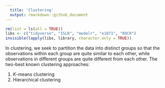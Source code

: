 ```yaml
---
  title: 'Clustering'
  output: rmarkdown::github_document
---
```


  ```r
rm(list = ls(all = TRUE))
libs <- c("tidyverse", "ISLR", "modelr", "e1071", "ROCR")
invisible(lapply(libs, library, character.only = TRUE))
```

In clustering, we seek to partition the data into distinct groups so that the observations within each group are quite similar to each other, while observations in different groups are quite different from each other. The two-best known clustering approaches:

1. $K$-means clustering
2. Hierarchical clustering


